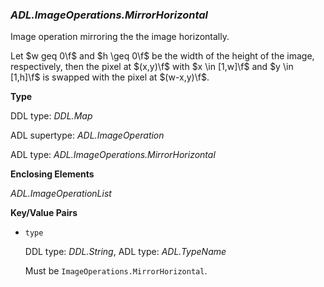 ### *ADL.ImageOperations.MirrorHorizontal* {#ref-type-adl-imageoperations-mirrorhorizontal}
Image operation mirroring the the image horizontally.

Let \f$w geq 0\f$ and \f$h \geq 0\f$ be the width of the height of the image, respectively,
then the pixel at \f$(x,y)\f$ with \f$x \in [1,w]\f$ and \f$y \in [1,h]\f$ is swapped with the pixel at \f$(w-x,y)\f$.

**Type**

DDL type: *DDL.Map*

ADL supertype: *ADL.ImageOperation*

ADL type: *ADL.ImageOperations.MirrorHorizontal*

**Enclosing Elements**

*ADL.ImageOperationList*

**Key/Value Pairs**

- `type`

  DDL type: *DDL.String*, ADL type: *ADL.TypeName*

  Must be `ImageOperations.MirrorHorizontal`.
